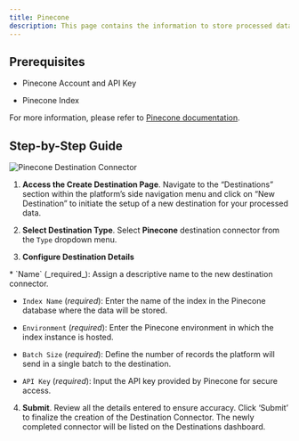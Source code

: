 ```yaml
---
title: Pinecone
description: This page contains the information to store processed data to Pinecone vector database.
---
```


## Prerequisites

*   Pinecone Account and API Key
    
*   Pinecone Index
    

For more information, please refer to [Pinecone documentation](https://docs.pinecone.io/docs/quickstart).

## Step-by-Step Guide

![Pinecone Destination Connector](img/platform/Destination-Pinecone.png)

1.  **Access the Create Destination Page**. Navigate to the “Destinations” section within the platform’s side navigation menu and click on “New Destination” to initiate the setup of a new destination for your processed data.
    
2.  **Select Destination Type**. Select **Pinecone** destination connector from the `Type` dropdown menu.
    
3.  **Configure Destination Details**
    
<Note>
*   `Name` (_required_): Assign a descriptive name to the new destination connector.
    
*   `Index Name` (_required_): Enter the name of the index in the Pinecone database where the data will be stored.
    
*   `Environment` (_required_): Enter the Pinecone environment in which the index instance is hosted.
    
*   `Batch Size` (_required_): Define the number of records the platform will send in a single batch to the destination.
    
*   `API Key` (_required_): Input the API key provided by Pinecone for secure access.
</Note> 

4.  **Submit**. Review all the details entered to ensure accuracy. Click ‘Submit’ to finalize the creation of the Destination Connector. The newly completed connector will be listed on the Destinations dashboard.